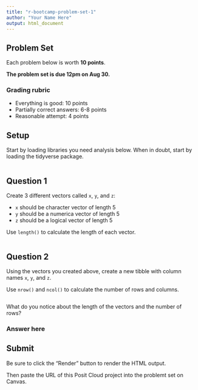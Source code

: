 ```yaml
---
title: "r-bootcamp-problem-set-1"
author: "Your Name Here"
output: html_document
---
```


## Problem Set

Each problem below is worth **10 points**.

**The problem set is due 12pm on Aug 30.**

### Grading rubric

- Everything is good: 10 points
- Partially correct answers: 6-8 points
- Reasonable attempt: 4 points

## Setup

Start by loading libraries you need analysis below. When in doubt, start by loading the tidyverse package.

```r

```

## Question 1

Create 3 different vectors called `x`, `y`, and `z`:

- `x` should be character vector of length 5
- `y` should be a numerica vector of length 5
- `z` should be a logical vector of length 5

Use `length()` to calculate the length of each vector.

```r

```

## Question 2

Using the vectors you created above, create a new tibble with column names
`x`, `y`, and `z`.

Use `nrow()` and `ncol()` to calculate the number of rows and columns.


```r

```

What do you notice about the length of the vectors and the number of rows?

### Answer here

## Submit

Be sure to click the "Render" button to render the HTML output.

Then paste the URL of this Posit Cloud project into the problemt set on Canvas.